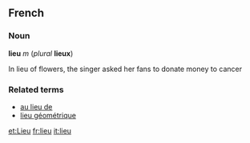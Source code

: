 ==French==
===Noun===
'''lieu''' ''m'' (''plural'' '''lieux''')

In lieu of flowers, the singer asked her fans to donate money to cancer

===Related terms===
*[[au lieu de]]
*[[lieu géométrique]]

[[et:Lieu]]
[[fr:lieu]]
[[it:lieu]]